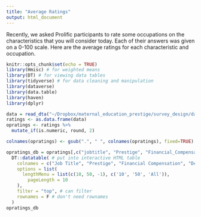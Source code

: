 ```yaml
---
title: "Average Ratings"
output: html_document
---
```


Recently, we asked Prolific participants to rate some occupations on the characteristics that you will consider today. Each of their answers was given on a 0-100 scale. Here are the average ratings for each characteristic and occupation.

```r
knitr::opts_chunk$set(echo = TRUE)
library(Hmisc) # for weighted means
library(DT) # for viewing data tables
library(tidyverse) # for data cleaning and manipulation
library(dataverse)
library(data.table)
library(haven)
library(dplyr)
```

```r
data = read_dta("~/Dropbox/maternal_education_prestige/survey_design/data/Prepped Data/Avg Ratings for All Occ.dta")
ratings <- as.data.frame(data)
opratings <- ratings %>%
  mutate_if(is.numeric, round, 2)
```

```r
colnames(opratings) <- gsub(".", " ", colnames(opratings), fixed=TRUE)

opratings_db = opratings[,c("jobtitle", "Prestige", "Financial_Compensation", "Decision_Making_Power", "Difficulty_To_Get", "Interestingness", "Positive_Social_Impact")] %>%
  DT::datatable( # put into interactive HTML table
    colnames = c("Job Title", "Prestige", "Financial Compensation", "Decision Making Power", "Difficulty to Get", "Interestingness", "Positive Social Impact"), #colnames
    options = list(
      lengthMenu = list(c(10, 50, -1), c('10', '50', 'All')),
        pageLength = 10
    ),
    filter = "top", # can filter
    rownames = F # don't need rownames
  )
opratings_db
```